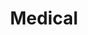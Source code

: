 ---
slug: medical
link: /projects/medical/
category: 'projects'
title: Medical
publicData: Sep 11th 2020
pagesCount: 1
siteLink: https://medical.igromov.digital/
pages: 
    - page:
        - image: ../../assets/images/projects/project-320-medical/medical-0.jpg
        - title: Главная
sortIdx: 320
---